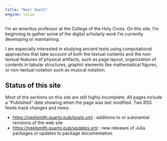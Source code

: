 ```yaml
---
title: "Neel Smith"
engine: julia
---
```




I'm an emeritus professor at the College of the Holy Cross.  On this site, I'm beginning to gather some of the digital scholarly work I'm currently developing or maintaining.


I am especially interested in studying ancient texts using computational approaches that take account of both the textual contents and the non-textual features of physical artifacts, such as page layout, organization of contents in tabular structures, graphic elements like mathematical figures, or non-textual notation such as musical notation.


## Status of this site

Most of the sections on this site are still highly incomplete. All pages include a "Published" date showing when the page was last modified. Two RSS feeds track changes and news:

- [https://neelsmith.quarto.pub/posts.xml](https://neelsmith.quarto.pub/posts.xml) : additions to or substantial revisions of the web site
- [https://neelsmith.quarto.pub/updates.xml](https://neelsmith.quarto.pub/updates.xml) : new releases of Julia packages or updates to package documentation